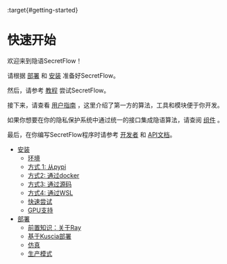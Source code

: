 :target{#getting-started}

# <Target id="id1" />快速开始

欢迎来到隐语SecretFlow！

请根据 [部署](deployment.mdx#deployment) 和 [安装](installation.mdx#installation) 准备好SecretFlow。

然后，请参考 [教程](../tutorial/index.mdx#tutorial) 尝试SecretFlow。

接下来，请查看 [用户指南](../user_guide/index.mdx#user-guide) ，这里介绍了第一方的算法，工具和模块便于你开发。

如果你想要在你的隐私保护系统中通过统一的接口集成隐语算法，请查阅 [组件](../component/index.mdx#component) 。

最后，在你编写SecretFlow程序时请参考 [开发者](../developer/index.mdx#developer) 和 [API文档](../api/index.mdx#api)。

<TableOfContents>


  - [安装](installation.mdx)
    - [环境](installation.mdx#environment)
    - [方式 1: 从pypi](installation.mdx#option-1-from-pypi)
    - [方式2: 通过docker](installation.mdx#option-2-from-docker)
    - [方式3: 通过源码](installation.mdx#option-3-from-source)
    - [方式4: 通过WSL](installation.mdx#option-4-from-wsl)
    - [快速尝试](installation.mdx#a-quick-try)
    - [GPU支持](installation.mdx#gpu-support)
  - [部署](deployment.mdx)
    - [前置知识：关于Ray](deployment.mdx#pre-knowledge-about-ray)
    - [基于Kuscia部署](deployment.mdx#deploy-based-on-kuscia)
    - [仿真](deployment.mdx#simulation)
    - [生产模式](deployment.mdx#production)
</TableOfContents>
